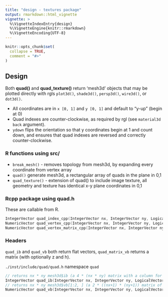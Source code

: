 ---
title: "design - textures package"
output: rmarkdown::html_vignette
vignette: >
  %\VignetteIndexEntry{design}
  %\VignetteEngine{knitr::rmarkdown}
  %\VignetteEncoding{UTF-8}
---

```{r, include = FALSE}
knitr::opts_chunk$set(
  collapse = TRUE,
  comment = "#>"
)
```


## Design 


Both **quad()** and **quad_texture()** return 'mesh3d' objects that may be plotted directly with
 rgls `plot3d()`, `shade3d()`, `persp3d()`, `wire3d()`, or `dot3d()`. 


* All coordinates are in  `x [0, 1]` and `y [0, 1]` and default to "y-up" (begin at 0)
* Quad indexes are counter-clockwise, as required by rgl (see `material3d` `back` argument).
* `ydown` flips the orientation so that y coordinates begin at 1 and count down, and ensures that quad indexes are reversed and correctly counter-clockwise. 

### R functions using src/

* `break_mesh()` - removes topology from mesh3d, by expanding every coordinate from vertex array
* `quad()` generate mesh3d, a rectangular array of quads in the plane in 0,1
* `quad_texture()` - extension of quad() to include image texture, all geometry and texture has identical x-y plane coordinates in 0,1


### Rcpp package using quad.h

These are callable from R. 

```C++
IntegerVector quad_index_cpp(IntegerVector nx, IntegerVector ny, LogicalVector ydown) 
NumericVector quad_vertex_cpp(IntegerVector nx, IntegerVector ny, LogicalVector ydown) 
NumericVector quad_vertex_matrix_cpp(IntegerVector nx, IntegerVector ny, LogicalVector ydown) 

```

### Headers 

`quad_ib` and `quad_vb` both return flat vectors, `quad_matrix_vb` returns a matrix
(with optionally z and h). 

`./inst/include/quad/quad.h` namespace `quad`

```C++
// returns nx * ny mesh3d$ib (a 4 * (nx * ny) matrix with a column for each quad
IntegerVector quad_ib(IntegerVector nx, IntegerVector ny, LogicalVector ydown);
// returns nx * ny mesh3d$vb[1:2, ] (a 2 * ((nx+1) * (ny+1)) matrix of xy)
NumericVector quad_vb(IntegerVector nx, IntegerVector ny, LogicalVector ydown);
```

 
